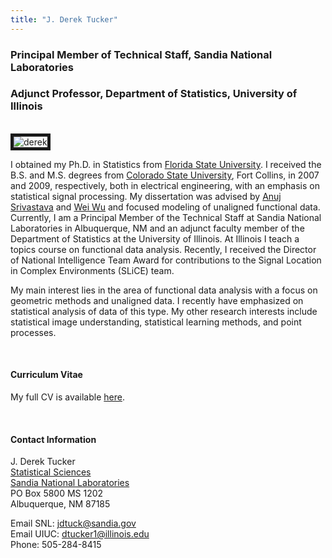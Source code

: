 ```yaml
---
title: "J. Derek Tucker"
---
```


<link rel="stylesheet" href="styles.css" type="text/css">

### Principal Member of Technical Staff, Sandia National Laboratories
### Adjunct Professor, Department of Statistics, University of Illinois

<br><img src="images/me.jpg" alt="derek" style="border:5px solid"><br>

I obtained my Ph.D. in Statistics from [Florida State University](http://www.fsu.edu/). I received the B.S. and M.S. degrees from [Colorado State University](https://www.colostate.edu/), Fort Collins, in 2007 and 2009, respectively, both in electrical engineering, with an emphasis on statistical signal processing. My dissertation was advised by [Anuj Srivastava](http://ani.stat.fsu.edu/~anuj/) and [Wei Wu](http://ani.stat.fsu.edu/~wwu/) and focused modeling of unaligned functional data. Currently, I am a Principal Member of the Technical Staff at Sandia National Laboratories in Albuquerque, NM and an adjunct faculty member of the Department of Statistics at the University of Illinois. At Illinois I teach a topics course on functional data analysis. Recently, I received the Director of National Intelligence Team Award for contributions to the Signal Location in Complex Environments (SLiCE) team.

My main interest lies in the area of functional data analysis with a focus on geometric methods and unaligned data. I recently have emphasized on statistical analysis of data of this type. My other research interests include statistical image understanding, statistical learning methods, and point processes.

<br>

#### Curriculum Vitae

My full CV is available [here](Docs/JDT_CV.pdf).

<br>

#### Contact Information

J. Derek Tucker			
[Statistical Sciences](http://www.sandia.gov/statistics/)  
[Sandia National Laboratories](http://www.sandia.gov/)  
PO Box 5800 MS 1202		
Albuquerque, NM 87185

Email SNL: [jdtuck@sandia.gov](mailto:jdtuck@sandia.gov)  
Email UIUC: [dtucker1@illinois.edu](mailto:dtucker1@illinois.edu)  
Phone: 505-284-8415